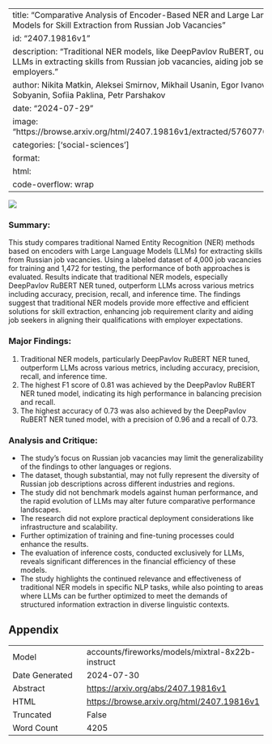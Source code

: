 
---
title: "Comparative Analysis of Encoder-Based NER and Large Language Models for Skill Extraction from Russian Job Vacancies"
id: "2407.19816v1"
description: "Traditional NER models, like DeepPavlov RuBERT, outperform LLMs in extracting skills from Russian job vacancies, aiding job seekers and employers."
author: Nikita Matkin, Aleksei Smirnov, Mikhail Usanin, Egor Ivanov, Kirill Sobyanin, Sofiia Paklina, Petr Parshakov
date: "2024-07-29"
image: "https://browse.arxiv.org/html/2407.19816v1/extracted/5760770/f1_size.png"
categories: ['social-sciences']
format:
  html:
    code-overflow: wrap
---

![](https://browse.arxiv.org/html/2407.19816v1/extracted/5760770/f1_size.png)

### Summary:

This study compares traditional Named Entity Recognition (NER) methods based on encoders with Large Language Models (LLMs) for extracting skills from Russian job vacancies. Using a labeled dataset of 4,000 job vacancies for training and 1,472 for testing, the performance of both approaches is evaluated. Results indicate that traditional NER models, especially DeepPavlov RuBERT NER tuned, outperform LLMs across various metrics including accuracy, precision, recall, and inference time. The findings suggest that traditional NER models provide more effective and efficient solutions for skill extraction, enhancing job requirement clarity and aiding job seekers in aligning their qualifications with employer expectations.

### Major Findings:

1. Traditional NER models, particularly DeepPavlov RuBERT NER tuned, outperform LLMs across various metrics, including accuracy, precision, recall, and inference time.
2. The highest F1 score of 0.81 was achieved by the DeepPavlov RuBERT NER tuned model, indicating its high performance in balancing precision and recall.
3. The highest accuracy of 0.73 was also achieved by the DeepPavlov RuBERT NER tuned model, with a precision of 0.96 and a recall of 0.73.

### Analysis and Critique:

* The study's focus on Russian job vacancies may limit the generalizability of the findings to other languages or regions.
* The dataset, though substantial, may not fully represent the diversity of Russian job descriptions across different industries and regions.
* The study did not benchmark models against human performance, and the rapid evolution of LLMs may alter future comparative performance landscapes.
* The research did not explore practical deployment considerations like infrastructure and scalability.
* Further optimization of training and fine-tuning processes could enhance the results.
* The evaluation of inference costs, conducted exclusively for LLMs, reveals significant differences in the financial efficiency of these models.
* The study highlights the continued relevance and effectiveness of traditional NER models in specific NLP tasks, while also pointing to areas where LLMs can be further optimized to meet the demands of structured information extraction in diverse linguistic contexts.

## Appendix

|          |          |
|----------|----------|
| Model     | accounts/fireworks/models/mixtral-8x22b-instruct       |
| Date Generated     | 2024-07-30       |
| Abstract | [https://arxiv.org/abs/2407.19816v1](https://arxiv.org/abs/2407.19816v1)        |
| HTML     | [https://browse.arxiv.org/html/2407.19816v1](https://browse.arxiv.org/html/2407.19816v1)       |
| Truncated       | False       |
| Word Count       | 4205       |